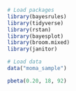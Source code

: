 ```r
# Load packages
library(bayesrules)
library(tidyverse)
library(rstan)
library(bayesplot)
library(broom.mixed)
library(janitor)
```

```r
# Load data
data("moma_sample")
```

```r
pbeta(0.20, 18, 92)
```

